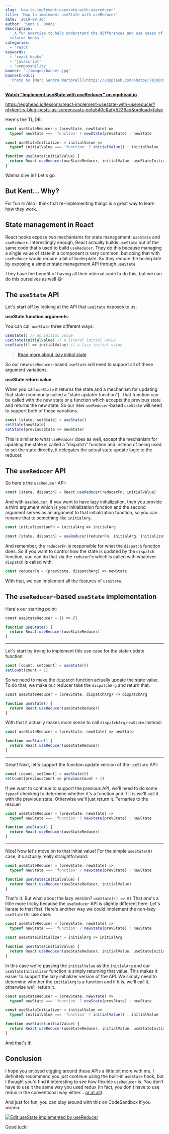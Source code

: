 ```yaml
---
slug: 'how-to-implement-usestate-with-usereducer'
title: 'How to implement useState with useReducer'
date: '2019-08-30'
author: 'Kent C. Dodds'
description:
  '_A fun exercise to help understand the differences and use cases of these two
  related hooks_'
categories:
  - 'react'
keywords:
  - 'react hooks'
  - 'javascript'
  - 'composability'
banner: './images/banner.jpg'
bannerCredit:
  'Photo by [Marc Sendra Martorell](https://unsplash.com/photos/7ajo0Vz98yU)'
---
```


**[Watch "Implement useState with useReducer" on egghead.io](https://egghead.io/lessons/react-implement-usestate-with-usereducer?pl=kent-s-blog-posts-as-screencasts-eefa540c&af=5236ad)**

https://egghead.io/lessons/react-implement-usestate-with-usereducer?pl=kent-s-blog-posts-as-screencasts-eefa540c&af=5236ad&preload=false

Here's the TL;DR:

```javascript
const useStateReducer = (prevState, newState) =>
  typeof newState === 'function' ? newState(prevState) : newState

const useStateInitializer = initialValue =>
  typeof initialValue === 'function' ? initialValue() : initialValue

function useState(initialValue) {
  return React.useReducer(useStateReducer, initialValue, useStateInitializer)
}
```

Wanna dive in? Let's go.

## But Kent... Why?

For fun 🤓 Also I think that re-implementing things is a great way to learn how
they work.

## State management in React

React hooks expose two mechanisms for state management: `useState` and
`useReducer`. Interestingly enough, React actually builds `useState` out of the
same code that's used to build `useReducer`. They do this because managing a
single value of state in a component is very common, but doing that with
`useReducer` would require a bit of boilerplate. So they reduce the boilerplate
by exposing a simpler state management API through `useState`.

They have the benefit of having all their internal code to do this, but we can
do this ourselves as well 😄

## The `useState` API

Let's start off by looking at the API that `useState` exposes to us:

**useState function arguments**:

You can call `useState` three different ways:

```javascript
useState() // no initial value
useState(initialValue) // a literal initial value
useState(() => initialValue) // a lazy initial value
```

> [Read more about lazy initial state](https://reactjs.org/docs/hooks-reference.html#lazy-initial-state)

So our new `useReducer`-based `useState` will need to support all of these
argument variations.

**useState return value**

When you call `useState` it returns the state and a mechanism for updating that
state (commonly called a "state updater function"). That function can be called
with the new state or a function which accepts the previous state and returns
the new state. So our new `useReducer`-based `useState` will need to support
both of these variations.

```javascript
const [state, setState] = useState()
setState(newState)
setState(previousState => newState)
```

This is similar to what `useReducer` does as well, except the mechanism for
updating the state is called a "dispatch" function and instead of being used to
set the state directly, it delegates the actual state update logic to the
reducer.

## The `useReducer` API

So here's the `useReducer` API:

```javascript
const [state, dispatch] = React.useReducer(reducerFn, initialValue)
```

And with `useReducer`, if you want to have lazy initialization, then you provide
a third argument which is your initialization function and the second argument
serves as an argument to that initialization function, so you can rename that to
something like `initialArg`.

```javascript
const initializationFn = initialArg => initialArg

const [state, dispatch] = useReducer(reducerFn, initialArg, initializationFn)
```

And remember, the `reducerFn` is responsible for what the `dispatch` function
does. So if you want to control how the state is updated by the `dispatch`
function, you can do that via the `reducerFn` which is called with whatever
`dispatch` is called with.

```javascript
const reducerFn = (prevState, dispatchArg) => newState
```

With that, we can implement all the features of `useState`.

## The `useReducer`-based `useState` implementation

Here's our starting point:

```javascript
const useStateReducer = () => {}

function useState() {
  return React.useReducer(useStateReducer)
}
```

---

Let's start by trying to implement this use case for the state update function:

```javascript
const [count, setCount] = useState(0)
setCount(count + 1)
```

So we need to make the `dispatch` function actually update the state value. To
do that, we make our reducer take the `dispatchArg` and return that.

```javascript {1}
const useStateReducer = (prevState, dispatchArg) => dispatchArg

function useState() {
  return React.useReducer(useStateReducer)
}
```

With that it actually makes more sense to call `dispatchArg` `newState` instead:

```javascript {1}
const useStateReducer = (prevState, newState) => newState

function useState() {
  return React.useReducer(useStateReducer)
}
```

---

Great! Next, let's support the function update version of the `useState` API:

```javascript
const [count, setCount] = useState(0)
setCount(previousCount => previousCount + 1)
```

If we want to continue to support the previous API, we'll need to do some
`typeof` checking to determine whether it's a function and if it is we'll call
it with the previous state. Otherwise we'll just return it. Ternaries to the
rescue!

```javascript {1-2}
const useStateReducer = (prevState, newState) =>
  typeof newState === 'function' ? newState(prevState) : newState

function useState() {
  return React.useReducer(useStateReducer)
}
```

---

Nice! Now let's move on to that initial value! For the simple `useState(0)`
case, it's actually really straightforward:

```javascript {4,5}
const useStateReducer = (prevState, newState) =>
  typeof newState === 'function' ? newState(prevState) : newState

function useState(initialValue) {
  return React.useReducer(useStateReducer, initialValue)
}
```

That's it. But what about the lazy version? `useState(() => 0)` That one's a
little more tricky because the `useReducer` API is slightly different here.
Let's iterate to that first. Here's another way we could implement the non-lazy
`useState(0)` use case:

```javascript {4,7}
const useStateReducer = (prevState, newState) =>
  typeof newState === 'function' ? newState(prevState) : newState

const useStateInitializer = initialArg => initialArg

function useState(initialValue) {
  return React.useReducer(useStateReducer, initialValue, useStateInitializer)
}
```

In this case we're passing the `initialValue` as the `initialArg` and our
`useStateInitializer` function is simply returning that value. This makes it
easier to support the lazy initializer version of the API. We simply need to
determine whether the `initialArg` is a function and if it is, we'll call it,
otherwise we'll return it.

```javascript {5}
const useStateReducer = (prevState, newState) =>
  typeof newState === 'function' ? newState(prevState) : newState

const useStateInitializer = initialValue =>
  typeof initialValue === 'function' ? initialValue() : initialValue

function useState(initialValue) {
  return React.useReducer(useStateReducer, initialValue, useStateInitializer)
}
```

And that's it!

## Conclusion

I hope you enjoyed digging around these APIs a little bit more with me. I
definitely recommend you just continue using the built-in `useState` hook, but I
thought you'd find it interesting to see how flexible `useReducer` is. You don't
have to use it the same way you used redux (in fact, you don't have to use redux
in the conventional way either...
[or at all](/blog/application-state-management-with-react)).

And just for fun, you can play around with this on CodeSandbox if you wanna:

[![Edit useState implemented by useReducer](https://codesandbox.io/static/img/play-codesandbox.svg)](https://codesandbox.io/s/react-codesandbox-ptvo1)

Good luck!
